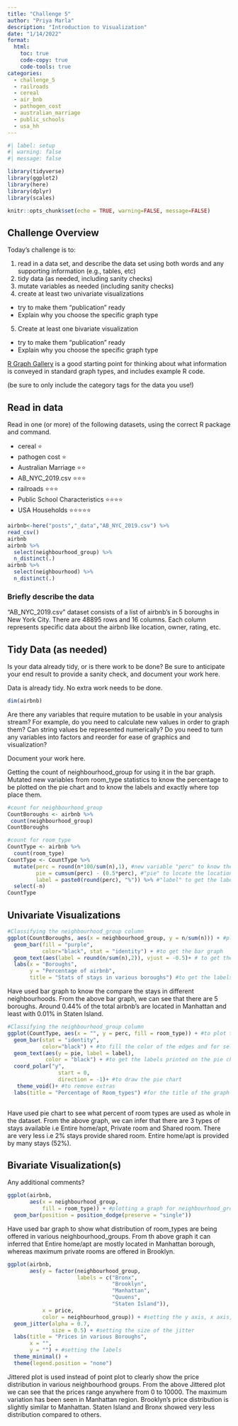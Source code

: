 ```yaml
---
title: "Challenge 5"
author: "Priya Marla"
description: "Introduction to Visualization"
date: "1/14/2022"
format:
  html:
    toc: true
    code-copy: true
    code-tools: true
categories:
  - challenge_5
  - railroads
  - cereal
  - air_bnb
  - pathogen_cost
  - australian_marriage
  - public_schools
  - usa_hh
---
```


```r
#| label: setup
#| warning: false
#| message: false

library(tidyverse)
library(ggplot2)
library(here)
library(dplyr)
library(scales)

knitr::opts_chunk$set(echo = TRUE, warning=FALSE, message=FALSE)
```

## Challenge Overview

Today's challenge is to:

1)  read in a data set, and describe the data set using both words and any supporting information (e.g., tables, etc)
2)  tidy data (as needed, including sanity checks)
3)  mutate variables as needed (including sanity checks)
4)  create at least two univariate visualizations
   - try to make them "publication" ready
   - Explain why you choose the specific graph type
5)  Create at least one bivariate visualization
   - try to make them "publication" ready
   - Explain why you choose the specific graph type

[R Graph Gallery](https://r-graph-gallery.com/) is a good starting point for thinking about what information is conveyed in standard graph types, and includes example R code.

(be sure to only include the category tags for the data you use!)

## Read in data

Read in one (or more) of the following datasets, using the correct R package and command.

-   cereal ⭐
-   pathogen cost ⭐
-   Australian Marriage ⭐⭐ 
-   AB_NYC_2019.csv ⭐⭐⭐
-   railroads ⭐⭐⭐
-   Public School Characteristics ⭐⭐⭐⭐ 
-   USA Households ⭐⭐⭐⭐⭐

```r
airbnb<-here("posts","_data","AB_NYC_2019.csv") %>%
read_csv()
airbnb
airbnb %>%
  select(neighbourhood_group) %>%
  n_distinct(.)
airbnb %>%
  select(neighbourhood) %>%
  n_distinct(.)
```

### Briefly describe the data

"AB_NYC_2019.csv" dataset consists of a list of airbnb's in 5 boroughs in New York City. There are 48895 rows and 16 columns. Each column represents specific data about the airbnb like location, owner, rating, etc.



## Tidy Data (as needed)

Is your data already tidy, or is there work to be done? Be sure to anticipate your end result to provide a sanity check, and document your work here.

Data is already tidy. No extra work needs to be done.

```r
dim(airbnb)
```

Are there any variables that require mutation to be usable in your analysis stream? For example, do you need to calculate new values in order to graph them? Can string values be represented numerically? Do you need to turn any variables into factors and reorder for ease of graphics and visualization?

Document your work here.

Getting the count of neighbourhood_group for using it in the bar graph. Mutated new variables from room_type statistics to know the percentage to be plotted on the pie chart and to know the labels and exactly where top place them.

```r
#count for neighbourhood_group
CountBoroughs <- airbnb %>%
 count(neighbourhood_group) 
CountBoroughs

#count for room_type
CountType <- airbnb %>%
  count(room_type)
CountType <- CountType %>%
  mutate(perc = round(n*100/sum(n),1), #new variable "perc" to know the percentage to be used in the pie chart
         pie = cumsum(perc) - (0.5*perc), #"pie" to locate the location of the label
         label = paste0(round(perc), "%")) %>% #"label" to get the label for each part of the pie chart
  select(-n)
CountType
```

## Univariate Visualizations


```r
#Classifying the neighbourhood_group column
ggplot(CountBoroughs, aes(x = neighbourhood_group, y = n/sum(n))) + #plot the x-axis and y-axis
  geom_bar(fill = "purple", 
           color="black", stat = "identity") + #to get the bar graph
  geom_text(aes(label = round(n/sum(n),2)), vjust = -0.5)+ # to get the labels for each bar plot
  labs(x = "Boroughs", 
       y = "Percentage of airbnb",
       title = "Stats of stays in various boroughs") #to get the labels of axis and title of the graph
```
Have used bar graph to know the compare the stays in different neighbourhoods. From the above bar graph, we can see that there are 5 boroughs. Around 0.44% of the total airbnb's are located in Manhattan and least with 0.01% in Staten Island.

```r
#Classifying the neighbourhood_group column
ggplot(CountType, aes(x = "", y = perc, fill = room_type)) + #to plot the room_type and perc
  geom_bar(stat = "identity", 
           color="black") + #to fill the color of the edges and for self calculation
  geom_text(aes(y = pie, label = label), 
            color = "black") + #to get the labels printed on the pie chart
  coord_polar("y", 
                start = 0, 
                direction = -1)+ #to draw the pie chart
   theme_void()+ #to remove extras
  labs(title = "Percentage of Room_types") #for the title of the graph
  
```
Have used pie chart to see what percent of room types are used as whole in the dataset. From the above graph, we can infer that there are 3 types of stays available i.e Entire home/apt, Private room and Shared room. There are very less i.e 2% stays provide shared room. Entire home/apt is provided by many stays (52%).


## Bivariate Visualization(s)
Any additional comments?

```r
ggplot(airbnb, 
       aes(x = neighbourhood_group, 
           fill = room_type)) + #plotting a graph for neighbourhood_group and its count 
  geom_bar(position = position_dodge(preserve = "single"))
```
Have used bar graph to show what distribution of room_types are being offered in various neighbourhood_groups. From th above graph it can inferred that Entire home/apt are mostly located in Manhattan borough, whereas maximum private rooms are offered in Brooklyn.

```r
ggplot(airbnb, 
       aes(y = factor(neighbourhood_group,
                      labels = c("Bronx",
                                 "Brooklyn",
                                 "Manhattan",
                                 "Quuens",
                                 "Staten Island")), 
           x = price, 
           color = neighbourhood_group)) + #setting the y axis, x axis, labels of y-axis and colors by axis
  geom_jitter(alpha = 0.7,
              size = 0.5) + #setting the size of the jitter
  labs(title = "Prices in various Boroughs",
       x = "",
       y = "") + #setting the labels 
  theme_minimal() +
  theme(legend.position = "none")
```
Jittered plot is used instead of point plot to clearly show the price distribution in various neighbourhood groups. From the above Jittered plot we can see that the prices range anywhere from 0 to 10000. The maximum variation has been seen in Manhattan region. Brooklyn's price distribution is slightly similar to Manhattan. Staten Island and Bronx showed very less distribution compared to others.